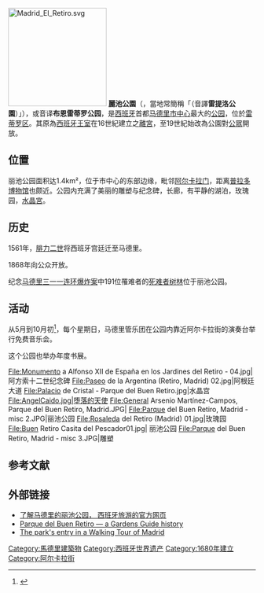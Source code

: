 {{noteTA
|1=zh-cn:雷蒂罗;zh-tw:雷提洛;
}}
{{Infobox park
| name           = 麗池公園<br/>Parque del Buen Retiro
| image          = MADRID 051116 MXALX 041.jpg
| image_size     = 200px
| image_alt      = 
| image_caption  =  
| map            = Spain Madrid#Spain
| type           = 
| location       = [[西班牙|西班牙]][[馬德里|馬德里]]
| coordinates    = {{coords|40.415|-3.684|type:landmark_region:ES_dim:2000|display=inline, title}}
| area           = 1.4 km2（350英畝）
| created        = 1680
| operator       = {{link-en|馬德里市議會|City Council of Madrid}}
| visitation_num = 
| status         = 開放公眾入內
| designation    = 
| open           = 
| embedded       = {{Infobox UNESCO World Heritage Site | child=yes
   | WHS         = [[普拉多大道|普拉多大道]]和麗池公園，藝術與科學的景觀之地
   | Location    = {{ESP}}
   | Criteria    = 文化：(ii)(iv)(vi)
   | ID          = 1618
   | Session     = 44th
   | Year        = 2021
   }}
}}

[[File:Madrid_El_Retiro.svg|200px]]
'''麗池公園'''（{{lang-es|Parque del Buen Retiro}}，當地常簡稱「{{lang|es|El Retiro}}（音譯'''雷提洛公園'''）」），或音译'''布恩雷蒂罗公园'''，是[[西班牙|西班牙]]首都[[马德里|马德里]][[市中心|市中心]]最大的[[公园|公园]]，位於[[雷蒂罗区|雷蒂罗区]]。其原為[[西班牙王室|西班牙王室]]在16世紀建立之{{link-es|布恩雷蒂羅宮|Palacio del Buen Retiro|布恩雷蒂羅}}[[離宮|離宮]]，至19世紀始改為公園對[[公眾|公眾]]開放。

==位置==
丽池公园面积达1.4km²，位于市中心的东部边缘，毗邻[[阿尔卡拉门|阿尔卡拉门]]，距离[[普拉多博物馆|普拉多博物馆]]也颇近。公园内充满了美丽的雕塑与纪念碑，长廊，有平静的湖泊，玫瑰园，[[水晶宫_(馬德里)|水晶宮]]。

==历史==
1561年，[[腓力二世_(西班牙)|腓力二世]]将西班牙宫廷迁至马德里。

1868年向公众开放。

纪念[[马德里三一一连环爆炸案|马德里三一一连环爆炸案]]中191位罹难者的[[死难者树林|死难者树林]]位于丽池公园。

==活动==
从5月到10月初<ref name="WebberReviewBandaSinfonica">{{cite web |url= http://www.zarzuela.net/ref/reviews/banda_0605.htm |title= Banda Sinfónica Municipal de Madrid |author= Christopher Webber |work=  |date= 21 May 2006 |quote= One of Madrid's most pleasant summer traditions is that of band music in the Parque de el Retiro. The Banda Sinfónica de Madrid gather in the handsome bandstand close to the Calle d'Alcala every Sunday lunchtime between late May and early October to present varied repertoire extending from [[Isaac_Albéniz|Albéniz]] and [[Enrique_Granados|Granados]] through [[Dmitri_Shostakovich|Shostakovich]] to [[zarzuela|zarzuela]] selections and popular [[pasodoble|pasodoble]]s. |accessdate= 2010-01-29 |archive-date= 2020-10-05 |archive-url= https://web.archive.org/web/20201005020358/http://www.zarzuela.net/ref/reviews/banda_0605.htm |dead-url= no }}</ref>，每个星期日，马德里管乐团在公园内靠近阿尔卡拉街的演奏台举行免费音乐会。

这个公园也举办年度书展。
<gallery>
File:Monumento a Alfonso XII de España en los Jardines del Retiro - 04.jpg|阿方索十二世纪念碑
File:Paseo de la Argentina (Retiro, Madrid) 02.jpg|阿根廷大道
File:Palacio de Cristal - Parque del Buen Retiro.jpg|水晶宫
File:AngelCaido.jpg|堕落的天使
File:General Arsenio Martínez-Campos, Parque del Buen Retiro, Madrid.JPG|<!-- Monument to General Arsenio Martínez-Campos -->
File:Parque del Buen Retiro, Madrid - misc 2.JPG|丽池公园
File:Rosaleda del Retiro (Madrid) 01.jpg|玫瑰园
File:Buen Retiro Casita del Pescador01.jpg|<!-- Casita del Pescador, -->丽池公园
File:Parque del Buen Retiro, Madrid - misc 3.JPG|雕塑
</gallery>

== 参考文献 ==
{{Reflist|2}}

== 外部链接 ==
{{commonscat|Parque del Buen Retiro}}
*[http://www.spain.info/zh/que-quieres/arte/jardines-historicos/madrid/parque_del_buen_retiro.html 了解马德里的丽池公园， 西班牙旅游的官方网页] {{Wayback|url=http://www.spain.info/zh/que-quieres/arte/jardines-historicos/madrid/parque_del_buen_retiro.html |date=20200416141054 }}
*[http://www.gardenvisit.com/history_theory/library_online_ebooks/ml_gothein_history_garden_art_design/buen_retiro_park_madrid Parque del Buen Retiro — a Gardens Guide history] {{Wayback|url=http://www.gardenvisit.com/history_theory/library_online_ebooks/ml_gothein_history_garden_art_design/buen_retiro_park_madrid |date=20140107042330 }}
* [http://www.ctspanish.com/maps/retiro.htm The park's entry in a Walking Tour of Madrid] {{Wayback|url=http://www.ctspanish.com/maps/retiro.htm |date=20201005020412 }}

{{西班牙世界遗产}}

[[Category:馬德里建築物|Category:馬德里建築物]]
[[Category:西班牙世界遗产|Category:西班牙世界遗产]]
[[Category:1680年建立|Category:1680年建立]]
[[Category:阿尔卡拉街|Category:阿尔卡拉街]]
